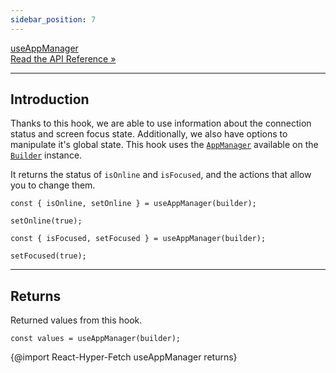 ```yaml
---
sidebar_position: 7
---
```


<a class="api-link" href="/api/React-Hyper-Fetch/Hook/useAppManager">
  <div class="api-link-title">useAppManager</div>
  <div class="api-link-sub-title">Read the API Reference »</div>
</a>

---

## Introduction

Thanks to this hook, we are able to use information about the connection status and screen focus state. Additionally, we
also have options to manipulate it's global state. This hook uses the [`AppManager`](/docs/Docs/Managers) available on
the [`Builder`](/docs/Docs/Builder) instance.

It returns the status of `isOnline` and `isFocused`, and the actions that allow you to change them.

```tsx
const { isOnline, setOnline } = useAppManager(builder);

setOnline(true);
```

```tsx
const { isFocused, setFocused } = useAppManager(builder);

setFocused(true);
```

---

## Returns

Returned values from this hook.

```tsx
const values = useAppManager(builder);
```

{@import React-Hyper-Fetch useAppManager returns}

